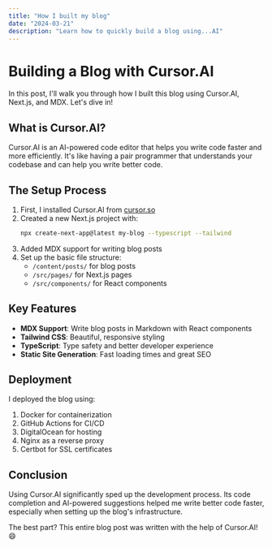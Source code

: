 ```yaml
---
title: "How I built my blog"
date: "2024-03-21"
description: "Learn how to quickly build a blog using...AI"
---
```


# Building a Blog with Cursor.AI

In this post, I'll walk you through how I built this blog using Cursor.AI, Next.js, and MDX. Let's dive in!

## What is Cursor.AI?

Cursor.AI is an AI-powered code editor that helps you write code faster and more efficiently. It's like having a pair programmer that understands your codebase and can help you write better code.

## The Setup Process

1. First, I installed Cursor.AI from [cursor.so](https://cursor.so)
2. Created a new Next.js project with:
   ```bash
   npx create-next-app@latest my-blog --typescript --tailwind
   ```
3. Added MDX support for writing blog posts
4. Set up the basic file structure:
   - `/content/posts/` for blog posts
   - `/src/pages/` for Next.js pages
   - `/src/components/` for React components

## Key Features

- **MDX Support**: Write blog posts in Markdown with React components
- **Tailwind CSS**: Beautiful, responsive styling
- **TypeScript**: Type safety and better developer experience
- **Static Site Generation**: Fast loading times and great SEO

## Deployment

I deployed the blog using:

1. Docker for containerization
2. GitHub Actions for CI/CD
3. DigitalOcean for hosting
4. Nginx as a reverse proxy
5. Certbot for SSL certificates

## Conclusion

Using Cursor.AI significantly sped up the development process. Its code completion and AI-powered suggestions helped me write better code faster, especially when setting up the blog's infrastructure.

The best part? This entire blog post was written with the help of Cursor.AI! 😄
